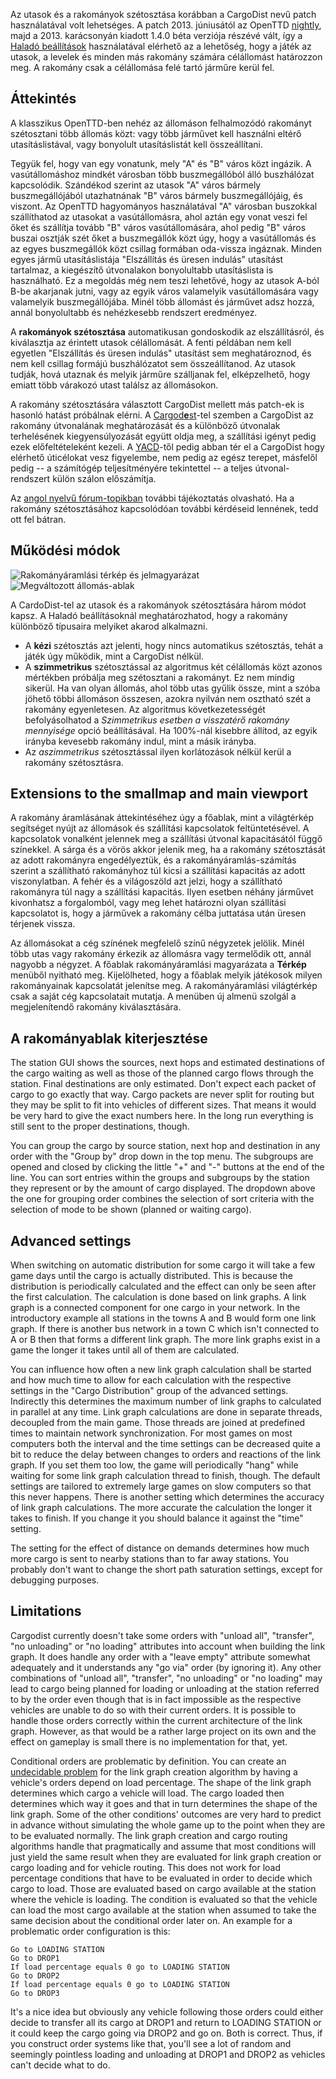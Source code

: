 
Az utasok és a rakományok szétosztása korábban a CargoDist nevű patch használatával volt lehetséges. A patch 2013. júniusától az OpenTTD [[hu/Nightly|nightly]], majd a 2013. karácsonyán kiadott 1.4.0 béta verziója részévé vált, így a [[hu/Haladó beállítok|Haladó beállítások]] használatával elérhető az a lehetőség, hogy a játék az utasok, a levelek és minden más rakomány számára célállomást határozzon meg. A rakomány csak a célállomása felé tartó járműre kerül fel.



==Áttekintés==

A klasszikus OpenTTD-ben nehéz az állomáson felhalmozódó rakományt szétosztani több állomás közt: vagy több járművet kell használni eltérő utasításlistával, vagy bonyolult utasításlistát kell összeállítani.

Tegyük fel, hogy van egy vonatunk, mely "A" és "B" város közt ingázik. A vasútállomáshoz mindkét városban több buszmegállóból álló buszhálózat kapcsolódik. Szándékod szerint az utasok "A" város bármely buszmegállójából utazhatnának "B" város bármely buszmegállójáig, és viszont. Az OpenTTD hagyományos használatával "A" városban buszokkal szállíthatod az utasokat a vasútállomásra, ahol aztán egy vonat veszi fel őket és szállítja tovább "B" város vasútállomására, ahol pedig "B" város buszai osztják szét őket a buszmegállók közt úgy, hogy a vasútállomás és az egyes buszmegállók közt csillag formában oda-vissza ingáznak. Minden egyes jármű utasításlistája "Elszállítás és üresen indulás" utasítást tartalmaz, a kiegészítő útvonalakon bonyolultabb utasításlista is használható. Ez a megoldás még nem teszi lehetővé, hogy az utasok A-ból B-be akarjanak jutni, vagy az egyik város valamelyik vasútállomására vagy valamelyik buszmegállójába. Minél több állomást és járművet adsz hozzá, annál bonyolultabb és nehézkesebb rendszert eredményez.

A '''rakományok szétosztása''' automatikusan gondoskodik az elszállításról, és kiválasztja az érintett utasok célállomását. A fenti példában nem kell egyetlen "Elszállítás és üresen indulás" utasítást sem meghatároznod, és nem kell csillag formájú buszhálózatot sem összeállítanod. Az utasok tudják, hová utaznak és melyik járműre szálljanak fel, elképzelhető, hogy emiatt több várakozó utast találsz az állomásokon.

A rakomány szétosztására választott CargoDist mellett más patch-ek is hasonló hatást próbálnak elérni. A [[hu/Cargodest|Cargod'''e'''st]]-tel szemben a CargoDist az rakomány útvonalának meghatározását és a különböző útvonalak terhelésének kiegyensúlyozását együtt oldja meg, a szállítási igényt pedig ezek előfeltételeként kezeli. A [http://www.tt-forums.net/viewtopic.php?f=33&t=54253 YACD]-től pedig abban tér el a CargoDist hogy elérhető úticélokat vesz figyelembe, nem pedig az egész terepet, másfelől pedig -- a számítógép teljesítményére tekintettel -- a teljes útvonal-rendszert külön szálon előszámítja.

Az [http://www.tt-forums.net/viewtopic.php?f=33&t=41992&start=0 angol nyelvű fórum-topikban] további tájékoztatás olvasható. Ha a rakomány szétosztásához kapcsolódóan további kérdéseid lennének, tedd ott fel bátran.


==Működési módok==
[[File:en/Manual/Cargodist-overlays.png|frame|Rakományáramlási térkép és jelmagyarázat]]
[[File:en/Manual/Cargodist-station.png|frame|Megváltozott állomás-ablak]]

A CardoDist-tel az utasok és a rakományok szétosztására három módot kapsz. A Haladó beállításoknál meghatározhatod, hogy a rakomány különböző típusaira melyiket akarod alkalmazni. 
* A '''kézi''' szétosztás azt jelenti, hogy nincs automatikus szétosztás, tehát a játék úgy működik, mint a CargoDist nélkül.
* A '''szimmetrikus''' szétosztással az algoritmus két célállomás közt azonos mértékben próbálja meg szétosztani a rakományt. Ez nem mindig sikerül. Ha van olyan állomás, ahol több utas gyűlik össze, mint a szóba jöhető többi állomáson összesen, azokra nyilván nem osztható szét a rakomány egyenletesen. Az algoritmus következetességét befolyásolhatod a ''Szimmetrikus esetben a visszatérő rakomány mennyisége'' opció beállításával. Ha 100%-nál kisebbre állítod, az egyik irányba kevesebb rakomány indul, mint a másik irányba.
* Az ''aszimmetrikus'' szétosztással ilyen korlátozások nélkül kerül a rakomány szétosztásra.

==Extensions to the smallmap and main viewport==

A rakomány áramlásának áttekintéséhez úgy a főablak, mint a világtérkép segítséget nyújt az állomások és szállítási kapcsolatok feltüntetésével. A kapcsolatok vonalként jelennek meg a szállítási útvonal kapacitásától függő színekkel. A sárga és a vörös akkor jelenik meg, ha a rakomány szétosztását az adott rakományra engedélyeztük, és a rakományáramlás-számítás szerint a szállítható rakományhoz túl kicsi a szállítási kapacitás az adott viszonylatban. A fehér és a világoszöld azt jelzi, hogy a szállítható rakományra túl nagy a szállítási kapacitás. Ilyen esetben néhány járművet kivonhatsz a forgalomból, vagy meg lehet határozni olyan szállítási kapcsolatot is, hogy a járművek a rakomány célba juttatása után üresen térjenek vissza. 

Az állomásokat a cég színének megfelelő színű négyzetek jelölik. Minél több utas vagy rakomány érkezik az állomásra vagy termelődik ott, annál nagyobb a négyzet. A főablak rakományáramlási magyarázata a '''Térkép''' menüből nyitható meg. Kijelölheted, hogy a főablak melyik játékosok milyen rakományainak kapcsolatát jelenítse meg. A rakományáramlási világtérkép csak a saját cég kapcsolatait mutatja. A menüben új almenü szolgál a megjelenítendő rakomány kiválasztására.

==A rakományablak kiterjesztése==
The station GUI shows the sources, next hops and estimated destinations of the cargo waiting as well as those of the planned cargo flows through the station. Final destinations are only estimated. Don't expect each packet of cargo to go exactly that way. Cargo packets are never split for routing but they may be split to fit into vehicles of different sizes. That means it would be very hard to give the exact numbers here. In the long run everything is still sent to the proper destinations, though.

You can group the cargo by source station, next hop and destination in any order with the "Group by" drop down in the top menu. The subgroups are opened and closed by clicking the little "+" and "-" buttons at the end of the line. You can sort entries within the groups and subgroups by the station they represent or by the amount of cargo displayed. The dropdown above the one for grouping order combines the selection of sort criteria with the selection of mode to be shown (planned or waiting cargo).

==Advanced settings==

When switching on automatic distribution for some cargo it will take a few game days until the cargo is actually distributed. This is because the distribution is periodically calculated and the effect can only be seen after the first calculation. The calculation is done based on link graphs. A link graph is a connected component for one cargo in your network. In the introductory example all stations in the towns A and B would form one link graph. If there is another bus network in a town C which isn't connected to A or B then that forms a different link graph. The more link graphs exist in a game the longer it takes until all of them are calculated.

You can influence how often a new link graph calculation shall be started and how much time to allow for each calculation with the respective settings in the "Cargo Distribution" group of the advanced settings. Indirectly this determines the maximum number of link graphs to calculated in parallel at any time. Link graph calculations are done in separate threads, decoupled from the main game. Those threads are joined at predefined times to maintain network synchronization. For most games on most computers both the interval and the time settings can be decreased quite a bit to reduce the delay between changes to orders and reactions of the link graph. If you set them too low, the game will periodically "hang" while waiting for some link graph calculation thread to finish, though. The default settings are tailored to extremely large games on slow computers so that this never happens. There is another setting which determines the accuracy of link graph calculations. The more accurate the calculation the longer it takes to finish. If you change it you should balance it against the "time" setting.

The setting for the effect of distance on demands determines how much more cargo is sent to nearby stations than to far away stations. You probably don't want to change the short path saturation settings, except for debugging purposes.

==Limitations==

Cargodist currently doesn't take some orders with "unload all", "transfer", "no unloading" or "no loading" attributes into account when building the link graph. It does handle any order with a "leave empty" attribute somewhat adequately and it understands any "go via" order (by ignoring it). Any other combinations of "unload all", "transfer", "no unloading" or "no loading" may lead to cargo being planned for loading or unloading at the station referred to by the order even though that is in fact impossible as the respective vehicles are unable to do so with their current orders. It is possible to handle those orders correctly within the current architecture of the link graph. However, as that would be a rather large project on its own and the effect on gameplay is small there is no implementation for that, yet.

Conditional orders are problematic by definition. You can create an [http://en.wikipedia.org/wiki/Undecidable_problem undecidable problem] for the link graph creation algorithm by having a vehicle's orders depend on load percentage. The shape of the link graph determines which cargo a vehicle will load. The cargo loaded then determines which way it goes and that in turn determines the shape of the link graph. Some of the other conditions' outcomes are very hard to predict in advance without simulating the whole game up to the point when they are to be evaluated normally. The link graph creation and cargo routing algorithms handle that pragmatically and assume that most conditions will just yield the same result when they are evaluated for link graph creation or cargo loading and for vehicle routing. This does not work for load percentage conditions that have to be evaluated in order to decide which cargo to load. Those are evaluated based on cargo available at the station where the vehicle is loading. The condition is evaluated so that the vehicle can load the most cargo available at the station when assumed to take the same decision about the conditional order later on. An example for a problematic order configuration is this:

 Go to LOADING STATION
 Go to DROP1
 If load percentage equals 0 go to LOADING STATION
 Go to DROP2
 If load percentage equals 0 go to LOADING STATION
 Go to DROP3

It's a nice idea but obviously any vehicle following those orders could either decide to transfer all its cargo at DROP1 and return to LOADING STATION or it could keep the cargo going via DROP2 and go on. Both is correct. Thus, if you construct order systems like that, you'll see a lot of random and seemingly pointless loading and unloading at DROP1 and DROP2 as vehicles can't decide what to do.